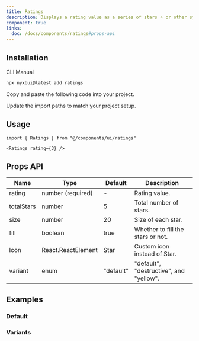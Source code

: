 ```yaml
---
title: Ratings
description: Displays a rating value as a series of stars ⭐ or other symbols.
component: true
links:
  doc: /docs/components/ratings#props-api
---
```


<ComponentPreview 
   name="ratings-demo"
   styleSwitch={true}
   button="copy"
   dots={false}
 />

## Installation

<Tabs defaultValue="cli">

<TabsList>
  <TabsTrigger value="cli">CLI</TabsTrigger>
  <TabsTrigger value="manual">Manual</TabsTrigger>
</TabsList>
<TabsContent value="cli">

```bash
npx nyxbui@latest add ratings
```

</TabsContent>

<TabsContent value="manual">

<Steps>

<Step>Copy and paste the following code into your project.</Step>

<ComponentSource name="ratings" />

<Step>Update the import paths to match your project setup.</Step>

</Steps>

</TabsContent>

</Tabs>

## Usage

```tsx
import { Ratings } from "@/components/ui/ratings"
```

```tsx
<Ratings rating={3} />
```

## Props API

| Name       | Type               | Default   | Description                             |
| ---------- | ------------------ | --------- | --------------------------------------- |
| rating     | number (required)  | -         | Rating value.                           |
| totalStars | number             | 5         | Total number of stars.                  |
| size       | number             | 20        | Size of each star.                      |
| fill       | boolean            | true      | Whether to fill the stars or not.       |
| Icon       | React.ReactElement | Star      | Custom icon instead of Star.            |
| variant    | enum               | "default" | "default", "destructive", and "yellow". |

## Examples

### Default

<ComponentPreview 
   name="ratings-demo"
   styleSwitch={true}
   button="copy"
   dots={false}
 />

### Variants

<ComponentPreview 
   name="ratings-variants"
   styleSwitch={true}
   button="copy"
   dots={false}
 />
